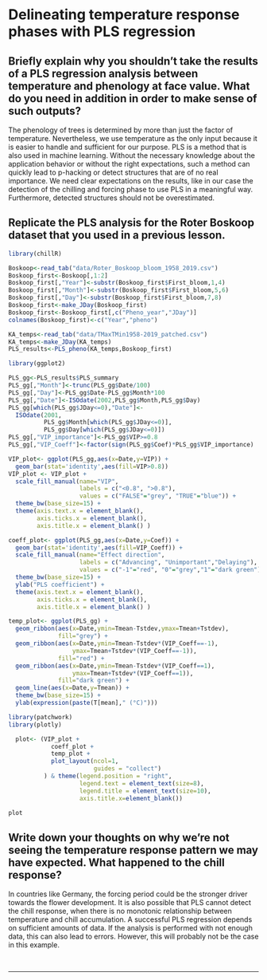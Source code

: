 # Delineating temperature response phases with PLS regression

## Briefly explain why you shouldn’t take the results of a PLS regression analysis between temperature and phenology at face value. What do you need in addition in order to make sense of such outputs?

The phenology of trees is determined by more than just the factor of temperature. Nevertheless, we use temperature as the only input because it is easier to handle and sufficient for our purpose.
PLS is a method that is also used in machine learning. Without the necessary knowledge about the application behavior or without the right expectations, such a method can quickly lead to p-hacking or detect structures that are of no real importance.
We need clear expectations on the results, like in our case the detection of the chilling and forcing phase to use PLS in a meaningful way. Furthermore, detected structures should not be overestimated.

## Replicate the PLS analysis for the Roter Boskoop dataset that you used in a previous lesson.
```r
library(chillR)

Boskoop<-read_tab("data/Roter_Boskoop_bloom_1958_2019.csv")
Boskoop_first<-Boskoop[,1:2]
Boskoop_first[,"Year"]<-substr(Boskoop_first$First_bloom,1,4)
Boskoop_first[,"Month"]<-substr(Boskoop_first$First_bloom,5,6)
Boskoop_first[,"Day"]<-substr(Boskoop_first$First_bloom,7,8)
Boskoop_first<-make_JDay(Boskoop_first)
Boskoop_first<-Boskoop_first[,c("Pheno_year","JDay")]
colnames(Boskoop_first)<-c("Year","pheno")

KA_temps<-read_tab("data/TMaxTMin1958-2019_patched.csv")
KA_temps<-make_JDay(KA_temps)
PLS_results<-PLS_pheno(KA_temps,Boskoop_first)
```

```r
library(ggplot2)

PLS_gg<-PLS_results$PLS_summary
PLS_gg[,"Month"]<-trunc(PLS_gg$Date/100)
PLS_gg[,"Day"]<-PLS_gg$Date-PLS_gg$Month*100
PLS_gg[,"Date"]<-ISOdate(2002,PLS_gg$Month,PLS_gg$Day)
PLS_gg[which(PLS_gg$JDay<=0),"Date"]<-
  ISOdate(2001,
          PLS_gg$Month[which(PLS_gg$JDay<=0)],
          PLS_gg$Day[which(PLS_gg$JDay<=0)])
PLS_gg[,"VIP_importance"]<-PLS_gg$VIP>=0.8
PLS_gg[,"VIP_Coeff"]<-factor(sign(PLS_gg$Coef)*PLS_gg$VIP_importance)

VIP_plot<- ggplot(PLS_gg,aes(x=Date,y=VIP)) +
  geom_bar(stat='identity',aes(fill=VIP>0.8))
VIP_plot <- VIP_plot +
  scale_fill_manual(name="VIP", 
                    labels = c("<0.8", ">0.8"), 
                    values = c("FALSE"="grey", "TRUE"="blue")) +
  theme_bw(base_size=15) +
  theme(axis.text.x = element_blank(),
        axis.ticks.x = element_blank(),
        axis.title.x = element_blank() )
```

```r
coeff_plot<- ggplot(PLS_gg,aes(x=Date,y=Coef)) +
  geom_bar(stat='identity',aes(fill=VIP_Coeff)) +
  scale_fill_manual(name="Effect direction", 
                    labels = c("Advancing", "Unimportant","Delaying"), 
                    values = c("-1"="red", "0"="grey","1"="dark green")) +
  theme_bw(base_size=15) +
  ylab("PLS coefficient") +
  theme(axis.text.x = element_blank(),
        axis.ticks.x = element_blank(),
        axis.title.x = element_blank() )

```

```r
temp_plot<- ggplot(PLS_gg) +
  geom_ribbon(aes(x=Date,ymin=Tmean-Tstdev,ymax=Tmean+Tstdev),
              fill="grey") +
  geom_ribbon(aes(x=Date,ymin=Tmean-Tstdev*(VIP_Coeff==-1),
                  ymax=Tmean+Tstdev*(VIP_Coeff==-1)),
              fill="red") +
  geom_ribbon(aes(x=Date,ymin=Tmean-Tstdev*(VIP_Coeff==1),
                  ymax=Tmean+Tstdev*(VIP_Coeff==1)),
              fill="dark green") +
  geom_line(aes(x=Date,y=Tmean)) +
  theme_bw(base_size=15) +
  ylab(expression(paste(T[mean]," (°C)")))
```

```r
library(patchwork)
library(plotly)

  plot<- (VIP_plot +
            coeff_plot +
            temp_plot +
            plot_layout(ncol=1,
                        guides = "collect")
          ) & theme(legend.position = "right",
                    legend.text = element_text(size=8),
                    legend.title = element_text(size=10),
                    axis.title.x=element_blank())
```


```r
plot
```

## Write down your thoughts on why we’re not seeing the temperature response pattern we may have expected. What happened to the chill response?

In countries like Germany, the forcing period could be the stronger driver towards the flower development. It is also possible that PLS cannot detect the chill response, when there is no monotonic relationship between temperature and chill accumulation. A successful PLS regression depends on sufficient amounts of data. If the analysis is performed with not enough data, this can also lead to errors. However, this will probably not be the case in this example.

\
<hr />
